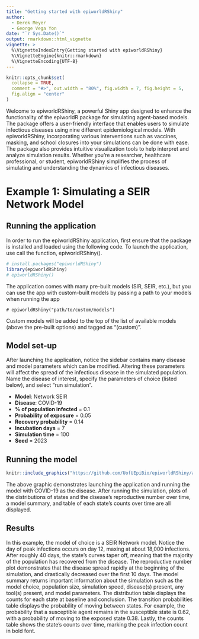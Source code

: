 ```yaml
---
title: "Getting started with epiworldRShiny"
author:
  - Derek Meyer
  - George Vega Yon
date: "`r Sys.Date()`"
output: rmarkdown::html_vignette
vignette: >
  %\VignetteIndexEntry{Getting started with epiworldRShiny}
  %\VignetteEngine{knitr::rmarkdown}
  %\VignetteEncoding{UTF-8}
---
```


```r
knitr::opts_chunk$set(
  collapse = TRUE,
  comment = "#>", out.width = "80%", fig.width = 7, fig.height = 5,
  fig.align = "center"
)
```

Welcome to epiworldRShiny, a powerful Shiny app designed to enhance the functionality of the epiworldR package for simulating agent-based models. The package offers a user-friendly interface that enables users to simulate infectious diseases using nine different epidemiological models. With epiworldRShiny, incorporating various interventions such as vaccines, masking, and school closures into your simulations can be done with ease. The package also provides intuitive visualization tools to help interpret and analyze simulation results. Whether you're a researcher, healthcare professional, or student, epiworldRShiny simplifies the process of simulating and understanding the dynamics of infectious diseases.

# Example 1: Simulating a SEIR Network Model

## Running the application

In order to run the epiworldRShiny application, first ensure that the package is
installed and loaded using the following code. To launch the application,
use call the function, epiworldRShiny().
```r
# install.packages("epiworldRShiny")
library(epiworldRShiny)
# epiworldRShiny()
```

The application comes with many pre-built models (SIR, SEIR, etc.), but you can use the app with custom-built models by passing a path to your models when running the app
```
# epiworldRShiny("path/to/custom/models")
```
Custom models will be added to the top of the list of available models (above the pre-built options) and tagged as "(custom)".

## Model set-up

After launching the application, notice the sidebar contains many disease and model parameters which can be modified. Altering these parameters will affect the spread of the infectious disease in the simulated population. Name the disease
of interest, specify the parameters of choice (listed below), and select "run simulation".

- **Model**: Network SEIR
- **Disease**: COVID-19
- **% of population infected** = 0.1
- **Probability of exposure** = 0.05
- **Recovery probability** = 0.14
- **Incubation days** = 7
- **Simulation time** = 100
- **Seed** = 2023

## Running the model
```r
knitr::include_graphics("https://github.com/UofUEpiBio/epiworldRShiny/assets/105825983/f4e7d313-e3b6-4ebb-9c0a-ca4d53ef9cea")
```

The above graphic demonstrates launching the application and running the model with COVID-19 as the disease. After running the simulation, plots of the distributions of states and the disease's reproductive number over time, a model summary, and table of each state's counts over time are all displayed.

## Results

In this example, the model of choice is a SEIR Network model. Notice the day of peak infections occurs on day 12, maxing at about 18,000 infections. After roughly 40 days, the state's curves taper off, meaning that the majority of the population has recovered from the disease. The reproductive number plot demonstrates that the disease spread rapidly at the beginning of the simulation, and drastically decreased over the first 10 days. The model summary returns important information about the simulation such as the model choice, population size, simulation speed, disease(s) present, any tool(s) present, and model parameters. The distribution table displays the counts for each state at baseline and conclusion. The transition probabilities table displays the probability of moving between states. For example, the probability that a susceptible agent remains in the susceptible state is 0.62, with a probability of moving to the exposed state 0.38. Lastly, the counts table shows the state's counts over time, marking the peak infection count in bold font.
